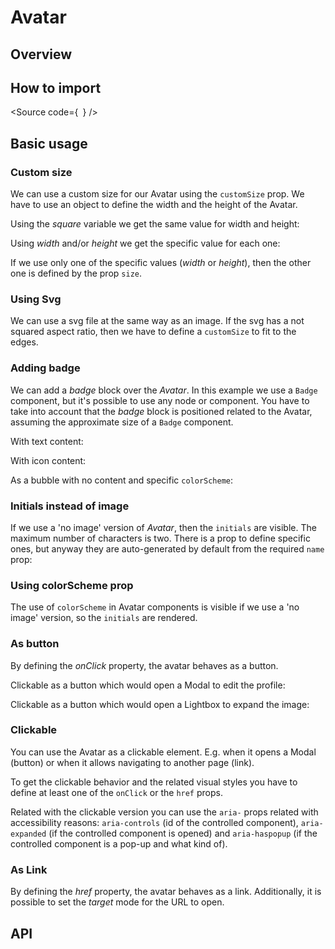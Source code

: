 
<Meta of={Stories} />

# Avatar

## Overview

## How to import

<Source
  code={`
`}
/>

## Basic usage

<Canvas of={Stories.Base} />

### Custom size

We can use a custom size for our Avatar using the `customSize` prop. We have to
use an object to define the width and the height of the Avatar.

Using the _square_ variable we get the same value for width
and height:

<Canvas of={Stories.CustomSizeSquare} />

Using _width_ and/or _height_ we get the specific value for each one:

<Canvas of={Stories.CustomSizeSpecificSize} />

If we use only one of the specific values (_width_ or _height_), then the other one
is defined by the prop `size`.

<Canvas of={Stories.CustomSizeOnlyOne} />

### Using Svg

We can use a svg file at the same way as an image. If the svg has a not squared
aspect ratio, then we have to define a `customSize` to fit to the edges.

<Canvas of={Stories.CustomSizeSVG} />

### Adding badge

We can add a _badge_ block over the _Avatar_. In this example we use a `Badge`
component, but it's possible to use any node or component. You have to take into
account that the _badge_ block is positioned related to the Avatar, assuming the
approximate size of a `Badge` component.

With text content:

<Canvas of={Stories.WithBadgeText} />

With icon content:

<Canvas of={Stories.WithBadgeIcon} />

As a bubble with no content and specific `colorScheme`:

<Canvas of={Stories.WithBadgeCustomColor} />

### Initials instead of image

If we use a 'no image' version of _Avatar_, then the `initials` are visible.
The maximum number of characters is two. There is a prop to define specific ones,
but anyway they are auto-generated by default from the required `name` prop:

<Canvas of={Stories.InitialsInsteadImage} />

### Using colorScheme prop

The use of `colorScheme` in Avatar components is visible if we use a 'no image'
version, so the `initials` are rendered.

<Canvas of={Stories.WithColorScheme} />

### As button

By defining the _onClick_ property, the avatar behaves as a button.

Clickable as a button which would open a Modal to edit the profile:

<Canvas of={Stories.ButtonEditable} />

Clickable as a button which would open a Lightbox to expand the image:

<Canvas of={Stories.ButtonExpandable} />

### Clickable

You can use the Avatar as a clickable element. E.g. when it opens a Modal (button)
or when it allows navigating to another page (link).

To get the clickable behavior and the related visual styles you have to define at
least one of the `onClick` or the `href` props.

Related with the clickable version you can use the `aria-` props related with
accessibility reasons: `aria-controls` (id of the controlled component),
`aria-expanded` (if the controlled component is opened) and `aria-haspopup`
(if the controlled component is a pop-up and what kind of).

<Canvas of={Stories.Clickable} />

### As Link

By defining the _href_ property, the avatar behaves as a link. Additionally, it is possible
to set the _target_ mode for the URL to open.

<Canvas of={Stories.Link} />

## API

<ArgTypes of={Stories} />
